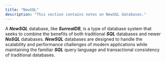 ```yaml
---
title: "NewSQL"
description: "This section contains notes on NewSQL databases."
---
```



A ***NewSQL*** database, like ***SurrealDB***, is a type of database system that seeks to combine the benefits of both traditional ***SQL*** databases and newer ***NoSQL*** databases.
***NewSQL*** databases are designed to handle the scalability and performance challenges of modern applications while maintaining the familiar ***SQL*** query language and transactional consistency of traditional databases.

<Todo client:visible issue="40" />